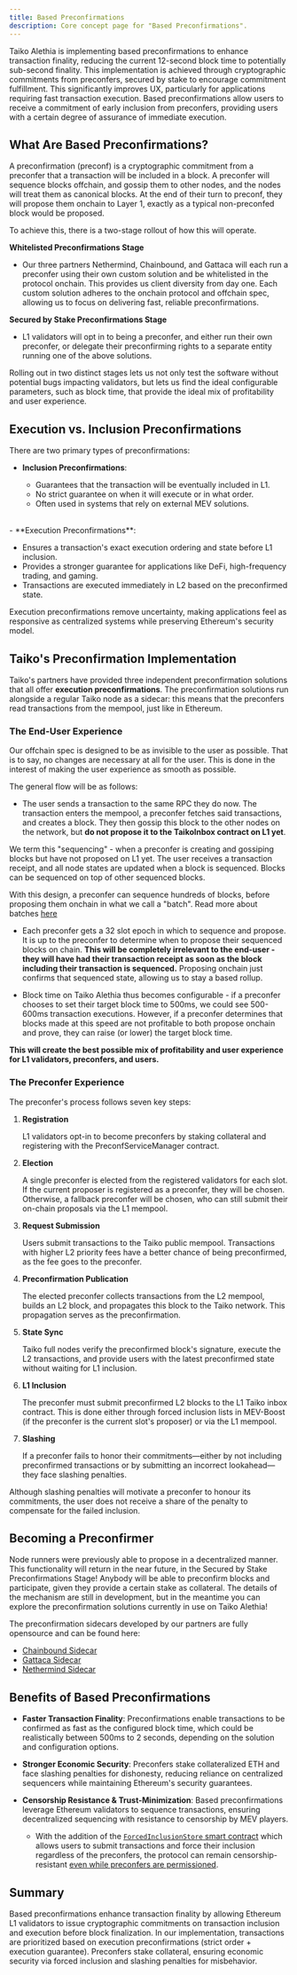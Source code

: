 ```yaml
---
title: Based Preconfirmations
description: Core concept page for "Based Preconfirmations".
---
```



Taiko Alethia is implementing based preconfirmations to enhance transaction finality, reducing the current 12-second block time to potentially sub-second finality. This implementation is achieved through cryptographic commitments from preconfers, secured by stake to encourage commitment fulfillment. This significantly improves UX, particularly for applications requiring fast transaction execution. Based preconfirmations allow users to receive a commitment of early inclusion from preconfers, providing users with a certain degree of assurance of immediate execution.

## What Are Based Preconfirmations?

A preconfirmation (preconf) is a cryptographic commitment from a preconfer that a transaction will be included in a block. A preconfer will sequence blocks offchain, and gossip them to other nodes, and the nodes will treat them as canonical blocks. At the end of their turn to preconf, they will propose them onchain to Layer 1, exactly as a typical non-preconfed block would be proposed.

To achieve this, there is a two-stage rollout of how this will operate.

**Whitelisted Preconfirmations Stage**

- Our three partners Nethermind, Chainbound, and Gattaca will each run a preconfer using their own custom solution and be whitelisted in the protocol onchain. This provides us client diversity from day one. Each custom solution adheres to the onchain protocol and offchain spec, allowing us to focus on delivering fast, reliable preconfirmations.

**Secured by Stake Preconfirmations Stage**

- L1 validators will opt in to being a preconfer, and either run their own preconfer, or delegate their preconfirming rights to a separate entity running one of the above solutions.


Rolling out in two distinct stages lets us not only test the software without potential bugs impacting validators, but lets us find the ideal configurable parameters, such as block time, that provide the ideal mix of profitability and user experience.

## Execution vs. Inclusion Preconfirmations

There are two primary types of preconfirmations:

- **Inclusion Preconfirmations**:

  - Guarantees that the transaction will be eventually included in L1.
  - No strict guarantee on when it will execute or in what order.
  - Often used in systems that rely on external MEV solutions.
<br/>
- **Execution Preconfirmations**:

  - Ensures a transaction's exact execution ordering and state before L1 inclusion.
  - Provides a stronger guarantee for applications like DeFi, high-frequency trading, and gaming.
  - Transactions are executed immediately in L2 based on the preconfirmed state.

Execution preconfirmations remove uncertainty, making applications feel as responsive as centralized systems while preserving Ethereum's security model.

## Taiko's Preconfirmation Implementation

Taiko's partners have provided three independent preconfirmation solutions that all offer **execution preconfirmations**. The preconfirmation solutions run alongside a regular Taiko node as a sidecar: this means that the preconfers read transactions from the mempool, just like in Ethereum.

### The End-User Experience

Our offchain spec is designed to be as invisible to the user as possible. That is to say, no changes are necessary at all for the user. This is done in the interest of making the user experience as smooth as possible.

The general flow will be as follows:

- The user sends a transaction to the same RPC they do now. The transaction enters the mempool, a preconfer fetches said transactions, and creates a block. They then gossip this block to the other nodes on the network, but **do not propose it to the TaikoInbox contract on L1 yet**.

<Aside>
We term this "sequencing" - when a preconfer is creating and gossiping blocks but have not proposed on L1 yet. The user receives a transaction receipt, and all node states are updated when a block is sequenced. Blocks can be sequenced on top of other sequenced blocks.

With this design, a preconfer can sequence hundreds of blocks, before proposing them onchain in what we call a "batch". Read more about batches [here](/taiko-alethia-protocol/protocol-design/pacaya-fork-taiko-alethia/#batch-based-protocol)
</Aside>

- Each preconfer gets a 32 slot epoch in which to sequence and propose. It is up to the preconfer to determine when to propose their sequenced blocks on chain. **This will be completely irrelevant to the end-user - they will have had their transaction receipt as soon as the block including their transaction is sequenced.** Proposing onchain just confirms that sequenced state, allowing us to stay a based rollup.

- Block time on Taiko Alethia thus becomes configurable - if a preconfer chooses to set their target block time to 500ms, we could see 500-600ms transaction executions. However, if a preconfer determines that blocks made at this speed are not profitable to both propose onchain and prove, they can raise (or lower) the target block time.

**This will create the best possible mix of profitability and user experience for L1 validators, preconfers, and users.**

### The Preconfer Experience

The preconfer's process follows seven key steps:

1. **Registration**

    L1 validators opt-in to become preconfers by staking collateral and registering with the PreconfServiceManager contract.

2. **Election**

    A single preconfer is elected from the registered validators for each slot. If the current proposer is registered as a preconfer, they will be chosen. Otherwise, a fallback preconfer will be chosen, who can still submit their on-chain proposals via the L1 mempool.

3. **Request Submission**

    Users submit transactions to the Taiko public mempool. Transactions with higher L2 priority fees have a better chance of being preconfirmed, as the fee goes to the preconfer.

4. **Preconfirmation Publication**

    The elected preconfer collects transactions from the L2 mempool, builds an L2 block, and propagates this block to the Taiko network. This propagation serves as the preconfirmation.

5. **State Sync**

    Taiko full nodes verify the preconfirmed block's signature, execute the L2 transactions, and provide users with the latest preconfirmed state without waiting for L1 inclusion.

6. **L1 Inclusion**

    The preconfer must submit preconfirmed L2 blocks to the L1 Taiko inbox contract. This is done either through forced inclusion lists in MEV-Boost (if the preconfer is the current slot's proposer) or via the L1 mempool.

7. **Slashing**

    If a preconfer fails to honor their commitments—either by not including preconfirmed transactions or by submitting an incorrect lookahead—they face slashing penalties.
<Aside>
    Although slashing penalties will motivate a preconfer to honour its commitments, the user does not receive a share of the penalty to compensate for the failed inclusion.
</Aside>

## Becoming a Preconfirmer

Node runners were previously able to propose in a decentralized manner. This functionality will return in the near future, in the Secured by Stake Preconfirmations Stage! Anybody will be able to preconfirm blocks and participate, given they provide a certain stake as collateral. The details of the mechanism are still in development, but in the meantime you can explore the preconfirmation solutions currently in use on Taiko Alethia!

The preconfirmation sidecars developed by our partners are fully opensource and can be found here:
  - [Chainbound Sidecar](https://github.com/chainbound/taiko-mk1)
  - [Gattaca Sidecar](https://github.com/gattaca-com/taiko-gateway)
  - [Nethermind Sidecar](https://github.com/NethermindEth/Catalyst)

## Benefits of Based Preconfirmations

- **Faster Transaction Finality**: Preconfirmations enable transactions to be confirmed as fast as the configured block time, which could be realistically between 500ms to 2 seconds, depending on the solution and configuration options.

- **Stronger Economic Security**: Preconfers stake collateralized ETH and face slashing penalties for dishonesty, reducing reliance on centralized sequencers while maintaining Ethereum's security guarantees.

- **Censorship Resistance & Trust-Minimization**: Based preconfirmations leverage Ethereum validators to sequence transactions, ensuring decentralized sequencing with resistance to censorship by MEV players.

  - With the addition of the [`ForcedInclusionStore` smart contract](https://github.com/taikoxyz/taiko-mono/blob/taiko-alethia-protocol-v2.3.0/packages/protocol/contracts/layer1/forced-inclusion/ForcedInclusionStore.sol) which allows users to submit transactions and force their inclusion regardless of the preconfers, the protocol can remain censorship-resistant [even while preconfers are permissioned](/taiko-alethia-protocol/protocol-design/based-preconfirmation/#what-are-based-preconfirmations).

## Summary

Based preconfirmations enhance transaction finality by allowing Ethereum L1 validators to issue cryptographic commitments on transaction inclusion and execution before block finalization. In our implementation, transactions are prioritized based on execution preconfirmations (strict order + execution guarantee). Preconfers stake collateral, ensuring economic security via forced inclusion and slashing penalties for misbehavior.

